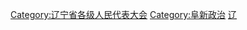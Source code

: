 [[Category:辽宁省各级人民代表大会|Category:辽宁省各级人民代表大会]]
[[Category:阜新政治|Category:阜新政治]]
[[Category:设区的市人民代表大会|辽]]